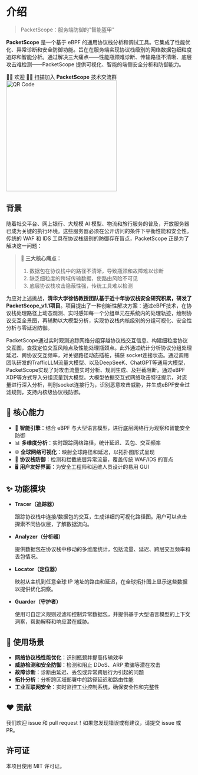 
# 介绍

> PacketScope：服务端防御的"智能盔甲"

**PacketScope** 是一个基于 eBPF 的通用协议栈分析和调试工具。它集成了性能优化、异常诊断和安全防御功能。旨在在服务端实现协议栈级别的网络数据包细粒度追踪和智能分析。通过解决三大痛点——性能瓶颈难诊断、传输路径不清晰、底层攻击难检测——PacketScope 提供可视化、智能的端侧安全分析和防御能力。


  👏🏻 欢迎 👏🏻 扫描加入 **PacketScope** 技术交流群
  <img src="/qrcode.png" alt="QR Code" width="300" />

## 背景

随着社交平台、网上银行、大规模 AI 模型、物流和旅行服务的普及，开放服务器已成为关键的执行环境。这些服务器必须在公开访问的条件下平衡性能和安全性。传统的 WAF 和 IDS 工具在协议栈级别的防御存在盲点，PacketScope 正是为了解决这一问题：

> **🚨 三大核心痛点：**
>
> 1. 数据包在协议栈中的路径不清晰，导致瓶颈和故障难以诊断
> 2. 缺乏细粒度的跨域传输数据，使路由风险不可见
> 3. 底层协议栈攻击隐蔽性强，传统工具难以检测

为应对上述挑战，**清华大学徐恪教授团队基于近十年协议栈安全研究积累，研发了PacketScope_v1.1项目**。项目提出了一种创新性解决方案：通过eBPF技术，在协议栈处理路径上动态观测、实时感知每一个分组单元在系统内的处理轨迹，绘制协议交互全景图，再辅助以大模型分析，实现协议栈内核级别的分组可视化、安全性分析与零延迟防御。

PacketScope通过实时观测追踪网络分组穿越协议栈交互信息、构建细粒度协议交互图，查找定位交互风险点及性能处理瓶颈点。此外通过统计分析协议分组处理延迟、跨协议交互频率，对关键路径动态插桩，捕获 socket连接状态。通过调用团队研发的TrafficLLM流量大模型、以及DeepSeeK、ChatGPT等通用大模型，PacketScope实现了对攻击流量实时分析、规则生成、及拦截阻断。通过eBPF XDP等方式导入分组流量到大模型。大模型依据交互式网络攻击特征提示，对流量进行深入分析，判别socket连接行为，识别恶意攻击威胁，并生成eBPF安全过滤规则，支持内核级协议栈防御。

## 🚀 核心能力

- 🧠 **智能引擎**：结合 eBPF 与大型语言模型，进行底层网络行为观察和智能安全防御
- 📊 **多维度分析**：实时跟踪网络路径，统计延迟、丢包、交互频率
- 🌐 **全球网络可视化**：映射全球路径和延迟，以拓扑图形式呈现
- 🔐 **协议栈防御**：检测和拦截底层异常流量，覆盖传统 WAF/IDS 的盲点
- 🖥️ **用户友好界面**：为安全工程师和运维人员设计的易用 GUI


## ✨ 功能模块

- **Tracer（追踪器）**

  跟踪协议栈中连接/数据包的交互，生成详细的可视化路径图。用户可以点击探索不同协议层，了解数据流向。

- **Analyzer（分析器）**

  提供数据包在协议栈中移动的多维度统计，包括流量、延迟、跨层交互频率和丢包情况。

- **Locator（定位器）**

  映射从主机到任意全球 IP 地址的路由和延迟，在全球拓扑图上显示这些数据以提供优化洞察。

- **Guarder（守护者）**

  使用可自定义规则过滤和控制异常数据包，并提供基于大型语言模型的上下文洞察，帮助解释和响应潜在威胁。

## 🧰 使用场景

- **网络协议栈性能优化**：识别瓶颈并提高传输效率
- **威胁检测和安全防御**：检测和阻止 DDoS、ARP 欺骗等潜在攻击
- **故障诊断**：诊断由延迟、丢包或异常跨层行为引起的问题
- **拓扑分析**：分析跨区域部署中的路径延迟和路由性能
- **工业互联网安全**：实时监控工业控制系统，确保安全性和完整性

## ❤️ 贡献

我们欢迎 issue 和 pull request！如果您发现错误或有建议，请提交 issue 或 PR。

## 许可证

本项目使用 MIT 许可证。